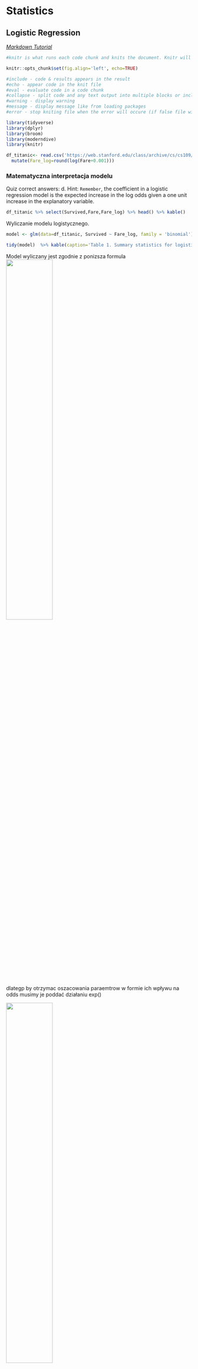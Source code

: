 # Statistics
## Logistic Regression 
*[Markdown Tutorial](https://bookdown.org/yihui/rmarkdown/html-document.html)*

```r
#knitr is what runs each code chunk and knits the document. Knitr will use this option as default for each cchunk in the document when the file is knit. Followiw opts_chunk$dollar_set() we can add the options that we want to set globally to the parentheses before the echo = TRUE argument

knitr::opts_chunk$set(fig.align='left', echo=TRUE)

#include - code & results appears in the result
#echo - appear code in the knit file
#eval - evaluate code in a code chunk
#collapse - split code and any text output into multiple blocks or include in a single block in the final report
#warning - display warning
#message - display message like from loading packages
#error - stop kniting file when the error will occure (if false file will knit anyway)
```

```r
library(tidyverse)
library(dplyr)
library(broom)
library(moderndive)
library(knitr)

df_titanic<- read.csv('https://web.stanford.edu/class/archive/cs/cs109/cs109.1166/stuff/titanic.csv') %>%
  mutate(Fare_log=round(log(Fare+0.001)))

```
 
     

### Matematyczna interpretacja modelu

Quiz correct answers: d. Hint: `Remember`, the coefficient in a logistic regression model is the expected increase in the log odds given a one unit increase in the explanatory variable.

```r
df_titanic %>% select(Survived,Fare,Fare_log) %>% head() %>% kable()
```
Wyliczanie modelu logistycznego.
```r
model <- glm(data=df_titanic, Survived ~ Fare_log, family = 'binomial')

tidy(model)  %>% kable(caption='Table 1. Summary statistics for logistic regression model')
```
Model wyliczany jest zgodnie z ponizsza formula
![](graph\\model_logistic_regression.jpg){#id .class width=50% height=50%}

dlategp by otrzymac oszacowania paraemtrow w formie ich wpływu na odds musimy je poddać działaniu exp()

![](graph\\odds.jpg){#id .class width=50% height=50%}

```r
coef(model)

#Tak przemnozone wspolczynniki interpretujemy nastepujaco:
#  o ile % wzrosnie odds wystapienia zdarzenia jezeli wzrosnie nam wartosc predyktora o 1

exp(coef(model))

```
Ponizej w sposob matematyczny pokazuje ze to wlasnie oznacza interpretacja wzrostu parametra stajacego przy predyktorze.
```r

df_aug <- augment(model, type.predict = "response") # without response argument, the fitted value will be on log-odds scale

p3 = df_aug$.fitted[df_aug$Fare_log==3][1]
p2 = df_aug$.fitted[df_aug$Fare_log==2][1]

x <- round(p3/(1-p3)/(p2/(1-p2)),5)

# i sprawdzenie czy dobrze rozumiem zależnosc
x1<-round(exp(coef(model))['Fare_log'],5)
x1==x
```

Prob for Fare_log = 2 was equal to `r p2` while for Fare_log = 3 was equal to `r p3`. The odds increase by `r x`. The same what model results suggests -> `r x1`.


Quiz

The fitted coefficient from the medical school logistic regression model is 5.45. The exponential of this is 233.73.

Donald's GPA is 2.9, and thus the model predicts that the probability of him getting into medical school is 3.26%. The odds of Donald getting into medical school are 0.0337, or—phrased in gambling terms—29.6:1. If Donald hacks the school's registrar and changes his GPA to 3.9, then which of the following statements is FALSE:

Possible Answers

  a)  His expected odds of getting into medical school improve to 7.8833 (or about 9:8).
  b)  His expected probability of getting into medical school improves to 88.7%.
  c)  His expected log-odds of getting into medical school improve by 5.45.
  d)  His expected probability of getting into medical school improves to 7.9%.

Correct answers on the top of the page

### Graficzna interpretacja modelu
```r

#While the odds scale is more useful than the probability scale for certain things, it isn't entirely satisfying. Statisticians also think about logistic regression models on the log-odds scale, which is formed by taking the natural log of the odds. 

#The benefit to this approach is clear: now the logistic regression model can be visualized as a line! Unfortunately, understanding what the log of the odds of an event means is very difficult for humans. 

df_aug <- df_aug %>% mutate(odds=(.fitted/(1-.fitted)), log_odds=log(odds))

df_aug %>% 
  ggplot()+
  geom_line(aes(x=Fare_log,y=.fitted), color='green')+
  geom_line(aes(x=Fare_log,y=odds ), color='red')+
  geom_line(aes(x=Fare_log,y=log_odds ), color='blue', label='log_odds')
```

![](graph\\log_odds.jpg){#id .class width=50% height=50%}

![](graph\\comparison of 3 scales.jpg){#id .class width=50% height=50%}



```r
df_aug %>% mutate(Survived_hat=round(.fitted)) %>%
  select(Survived, Survived_hat) %>% table

#Out of sample predictions
DiCaprio<-data.frame(Fare_log=1)
augment(model, newdata = DiCaprio, type.predict = 'response')

```
